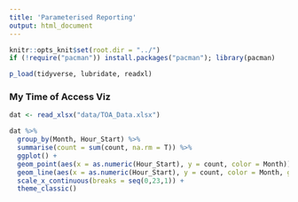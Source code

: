 ```yaml
---
title: 'Parameterised Reporting'
output: html_document
---
```


```r

knitr::opts_knit$set(root.dir = "../")
if (!require("pacman")) install.packages("pacman"); library(pacman)

p_load(tidyverse, lubridate, readxl)


```


### My Time of Access Viz


```r

dat <- read_xlsx("data/TOA_Data.xlsx")

dat %>% 
  group_by(Month, Hour_Start) %>% 
  summarise(count = sum(count, na.rm = T)) %>% 
  ggplot() +
  geom_point(aes(x = as.numeric(Hour_Start), y = count, color = Month)) +
  geom_line(aes(x = as.numeric(Hour_Start), y = count, color = Month, group = Month)) +
  scale_x_continuous(breaks = seq(0,23,1)) +
  theme_classic()


```


